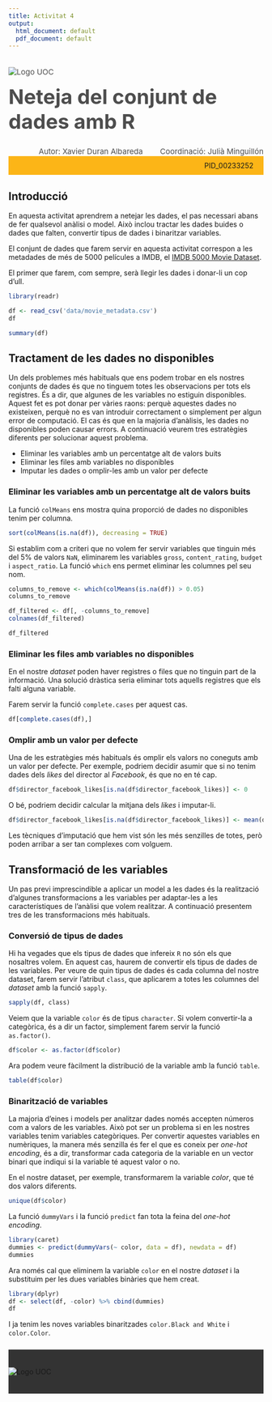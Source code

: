 ---
title: Activitat 4
output:
  html_document: default
  pdf_document: default
---



<!--Header-->
<div><div class="row" style="color: #4D4D4D;font-size: 15px;padding-bottom: 20px"><div class="col-md-7"><img src="http://materials.cv.uoc.edu/cdocent/common/img/logo-uoc.png" alt="Logo UOC" class="img-responsive" style="margin:20px 0px 0px"></div><div class="col-md-5"><h1 style="margin:15px 0px 0px;font-size: 40px;">Neteja del conjunt de dades amb R</h1><div style="text-align:left;margin-top: 5px;"></div></div></div>


<div class="row" style="color: #4D4D4D;font-size: 15px;padding-bottom: 20px background: #FCB517"><div style="text-align:right;">Autor: Xavier Duran Albareda <span style="margin-left: 30px;">Coordinació: Julià Minguillón</span></div></div>


<div class="row" style="background: #FCB517;padding: 10px 20px;"><div style="text-align:right;">PID_00233252 </div></div>

## Introducció

En aquesta activitat aprendrem a netejar les dades, el pas necessari abans de fer qualsevol anàlisi o model. Això inclou tractar les dades buides o dades que falten, convertir tipus de dades i binaritzar variables.

El conjunt de dades que farem servir en aquesta activitat correspon a les metadades de més de 5000 películes a IMDB, el [IMDB 5000 Movie Dataset](https://data.world/popculture/imdb-5000-movie-dataset).

El primer que farem, com sempre, serà llegir les dades i donar-li un cop d'ull.

```{r}
library(readr)

df <- read_csv('data/movie_metadata.csv')
df
```

```{r}
summary(df)
```

## Tractament de les dades no disponibles

Un dels problemes més habituals que ens podem trobar en els nostres conjunts de dades és que no tinguem totes les observacions per tots els registres. És a dir, que algunes de les variables no estiguin disponibles. Aquest fet es pot donar per vàries raons: perquè aquestes dades no existeixen, perquè no es van introduir correctament o simplement per algun error de computació. El cas és que en la majoria d'anàlisis, les dades no disponibles poden causar errors. A continuació veurem tres estratègies diferents per solucionar aquest problema.

- Eliminar les variables amb un percentatge alt de valors buits
- Eliminar les files amb variables no disponibles
- Imputar les dades o omplir-les amb un valor per defecte

### Eliminar les variables amb un percentatge alt de valors buits

La funció `colMeans` ens mostra quina proporció de dades no disponibles tenim per columna.

```{r}
sort(colMeans(is.na(df)), decreasing = TRUE)
```

Si establim com a criteri que no volem fer servir variables que tinguin més del 5% de valors `NaN`, eliminarem les variables `gross`, `content_rating`, `budget` i `aspect_ratio`. La funció `which` ens permet eliminar les columnes pel seu nom.

```{r}
columns_to_remove <- which(colMeans(is.na(df)) > 0.05)
columns_to_remove
```

```{r}
df_filtered <- df[, -columns_to_remove]
colnames(df_filtered)
```

```{r}
df_filtered
```

### Eliminar les files amb variables no disponibles

En el nostre _dataset_ poden haver registres o files que no tinguin part de la informació. Una solució dràstica seria eliminar tots aquells registres que els falti alguna variable.

Farem servir la funció `complete.cases` per aquest cas.

```{r}
df[complete.cases(df),]
```

### Omplir amb un valor per defecte

Una de les estratègies més habituals és omplir els valors no coneguts amb un valor per defecte. Per exemple, podriem decidir asumir que si no tenim dades dels _likes_ del director al _Facebook_, és que no en té cap.

```{r}
df$director_facebook_likes[is.na(df$director_facebook_likes)] <- 0
```

O bé, podriem decidir calcular la mitjana dels _likes_ i imputar-li.

```{r}
df$director_facebook_likes[is.na(df$director_facebook_likes)] <- mean(df$director_facebook_likes)
```

Les tècniques d'imputació que hem vist són les més senzilles de totes, però poden arribar a ser tan complexes com volguem.

## Transformació de les variables

Un pas previ imprescindible a aplicar un model a les dades és la realització d'algunes transformacions a les variables per adaptar-les a les característiques de l'anàlisi que volem realitzar. A continuació presentem tres de les transformacions més habituals.

### Conversió de tipus de dades

Hi ha vegades que els tipus de dades que infereix `R` no són els que nosaltres volem. En aquest cas, haurem de convertir els tipus de dades de les variables. Per veure de quin tipus de dades és cada columna del nostre dataset, farem servir l'atribut `class`, que aplicarem a totes les columnes del _dataset_ amb la funció `sapply`.

```{r}
sapply(df, class)
```

Veiem que la variable `color` és de tipus `character`. Si volem convertir-la a categòrica, és a dir un factor, simplement farem servir la funció `as.factor()`.

```{r}
df$color <- as.factor(df$color)
```

Ara podem veure fàcilment la distribució de la variable amb la funció `table`.

```{r}
table(df$color)
```

### Binarització de variables

La majoria d'eines i models per analitzar dades només accepten números com a valors de les variables. Això pot ser un problema si en les nostres variables tenim variables categòriques. Per convertir aquestes variables en numèriques, la manera més senzilla és fer el que es coneix per _one-hot encoding_, és a dir, transformar cada categoria de la variable en un vector binari que indiqui si la variable té aquest valor o no.

En el nostre dataset, per exemple, transformarem la variable _color_, que té dos valors diferents.

```{r}
unique(df$color)
```

La funció `dummyVars` i la funció `predict` fan tota la feina del _one-hot encoding_.

```{r}
library(caret)
dummies <- predict(dummyVars(~ color, data = df), newdata = df)
dummies
```

Ara només cal que eliminem la variable `color` en el nostre _dataset_ i la substituim per les dues variables binàries que hem creat.

```{r}
library(dplyr)
df <- select(df, -color) %>% cbind(dummies)
df
```

I ja tenim les noves variables binaritzades `color.Black and White` i `color.Color`.

<!--Footer-->
 <div style="background: #333333;padding: 35px 0px;margin-top: 25px;"><div class="row"><div class="col-sm-12"><img src="http://materials.cv.uoc.edu/cdocent/common/img/logo-uoc-bottom.png" alt="Logo UOC" class="img-responsive" style="margin: 0 auto; display: block;"></div></div></div>
<!--/Footer-->

